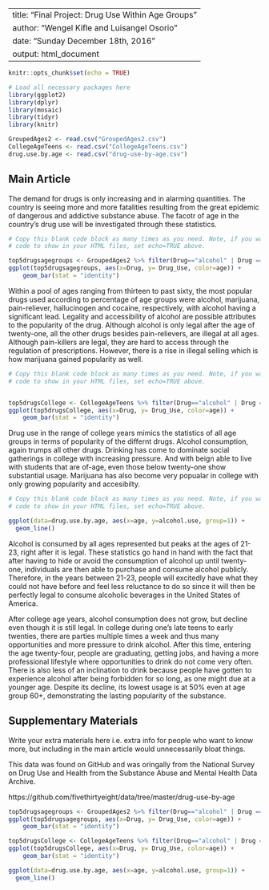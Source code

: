 
---
title: "Final Project: Drug Use Within Age Groups"
author: "Wengel Kifle and Luisangel Osorio"
date: "Sunday December 18th, 2016"
output: html_document
---

```r
knitr::opts_chunk$set(echo = TRUE)

# Load all necessary packages here
library(ggplot2)
library(dplyr)
library(mosaic)
library(tidyr)
library(knitr)

GroupedAges2 <- read.csv("GroupedAges2.csv")
CollegeAgeTeens <- read.csv("CollegeAgeTeens.csv")
drug.use.by.age <- read.csv("drug-use-by-age.csv")
```






## Main Article


The demand for drugs is only increasing and in alarming quantities. The country is seeing more and more fatalities resulting from the great epidemic of dangerous and addictive substance abuse. The facotr of age in the country's drug use will be investigated through these statistics.



```r
# Copy this blank code block as many times as you need. Note, if you want to
# code to show in your HTML files, set echo=TRUE above.

top5drugsagegroups <- GroupedAges2 %>% filter(Drug=="alcohol" | Drug == "marijuana" | Drug == "pain-releiver" | Drug== "hallucinogen" |Drug== "cocaine")
ggplot(top5drugsagegroups, aes(x=Drug, y= Drug_Use, color=age)) +
    geom_bar(stat = "identity")

```

Within a pool of ages ranging from thirteen to past sixty, the most popular drugs used according to percentage of age groups were alcohol, marijuana, pain-reliever, hallucinogen and cocaine, respectively, with alcohol having a significant lead. Legality and accessibility of alcohol are possible attributes to the popularity of the drug. Although alcohol is only legal after the age of twenty-one, all the other drugs besides pain-relievers, are illegal at all ages. Although pain-killers are legal, they are hard to access through the regulation of prescriptions. However, there is a rise in illegal selling which is how marijuana gained popularity as well. 


```r
# Copy this blank code block as many times as you need. Note, if you want to
# code to show in your HTML files, set echo=TRUE above.


top5drugsCollege <- CollegeAgeTeens %>% filter(Drug=="alcohol" | Drug == "marijuana" | Drug == "pain-releiver" | Drug== "hallucinogen" |Drug== "tranquilizer")
ggplot(top5drugsCollege, aes(x=Drug, y= Drug_Use, color=age)) +
    geom_bar(stat = "identity") 

```

Drug use in the range of college years mimics the statistics of all age groups in terms of popularity of the differnt drugs. Alcohol consumption, again trumps all other drugs. Drinking has come to dominate social gatherings in college with increasing pressure. And with beign able to live with students that are of-age, even those below twenty-one show substantial usage. Marijuana has also become very popualar in college with only growing popularity and accesibilty. 




```r
# Copy this blank code block as many times as you need. Note, if you want to
# code to show in your HTML files, set echo=TRUE above.

ggplot(data=drug.use.by.age, aes(x=age, y=alcohol.use, group=1)) + 
  geom_line()

```

Alcohol is consumed by all ages represented but peaks at the ages of 21-23, right after it is legal. These statistics go hand in hand with the fact that after having to hide or avoid the consumption of alcohol up until twenty-one, individuals are then able to purchase and consume alcohol publicly. Therefore, in the years between 21-23, people will excitedly have what they could not have before and feel less reluctance to do so since it will then be perfectly legal to consume alcoholic beverages in the United States of America.

After college age years, alcohol consumption does not grow, but decline even though it is still legal. In college during one's late teens to early twenties, there are parties multiple times a week and thus many opportunities and more pressure to drink alcohol. After this time, entering the age twenty-four, people are graduating, getting jobs, and having a more professional lifestyle where opportunities to drink do not come very often. There is also less of an inclination to drink because people have gotten to experience alcohol after being forbidden for so long, as one might due at a younger age. Despite its decline, its lowest usage is at 50% even at age group 60+, demonstrating the lasting popularity of the substance. 


## Supplementary Materials

Write your extra materials here i.e. extra info for people who want to know
more, but including in the main article would unnecessarily bloat things.


This data was found on GitHub and was oringally from the National Survey on Drug Use and Health from the Substance Abuse and Mental Health Data Archive. 

https://github.com/fivethirtyeight/data/tree/master/drug-use-by-age

```r


top5drugsagegroups <- GroupedAges2 %>% filter(Drug=="alcohol" | Drug == "marijuana" | Drug == "pain-releiver" | Drug== "hallucinogen" |Drug== "cocaine")
ggplot(top5drugsagegroups, aes(x=Drug, y= Drug_Use, color=age)) +
    geom_bar(stat = "identity")

```

```r


top5drugsCollege <- CollegeAgeTeens %>% filter(Drug=="alcohol" | Drug == "marijuana" | Drug == "pain-releiver" | Drug== "hallucinogen" |Drug== "tranquilizer")
ggplot(top5drugsCollege, aes(x=Drug, y= Drug_Use, color=age)) +
    geom_bar(stat = "identity") 

```

```r


ggplot(data=drug.use.by.age, aes(x=age, y=alcohol.use, group=1)) + 
  geom_line()

```
